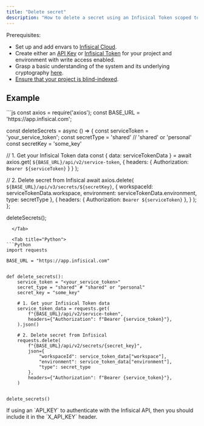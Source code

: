 ```yaml
---
title: "Delete secret"
description: "How to delete a secret using an Infisical Token scoped to a project and environment"
---
```


Prerequisites:

- Set up and add envars to [Infisical Cloud](https://app.infisical.com).
- Create either an [API Key](/api-reference/overview/authentication) or [Infisical Token](/documentation/platform/token) for your project and environment with write access enabled.
- Grasp a basic understanding of the system and its underlying cryptography [here](/api-reference/overview/introduction).
- [Ensure that your project is blind-indexed](../blind-indices).

## Example

<Tabs>
  <Tab title="Javascript">
```js
const axios = require('axios'); 
const BASE_URL = 'https://app.infisical.com';

const deleteSecrets = async () => {
  const serviceToken = 'your_service_token';
  const secretType = 'shared' // 'shared' or 'personal'
  const secretKey = 'some_key'
  
  // 1. Get your Infisical Token data
  const { data: serviceTokenData } = await axios.get(
      `${BASE_URL}/api/v2/service-token`,
      {
          headers: {
              Authorization: `Bearer ${serviceToken}`
          }
      }
  );

  // 2. Delete secret from Infisical
  await axios.delete(
    `${BASE_URL}/api/v3/secrets/${secretKey}`,
    {
      workspaceId: serviceTokenData.workspace,
      environment: serviceTokenData.environment,
      type: secretType
    },
    {
      headers: {
        Authorization: `Bearer ${serviceToken}`
      },
    }
  );
};

deleteSecrets();
```
  </Tab>

  <Tab title="Python">
```Python
import requests

BASE_URL = "https://app.infisical.com"


def delete_secrets():
    service_token = "<your_service_token>"
    secret_type = "shared" # "shared" or "personal"
    secret_key = "some_key"

    # 1. Get your Infisical Token data
    service_token_data = requests.get(
        f"{BASE_URL}/api/v2/service-token",
        headers={"Authorization": f"Bearer {service_token}"},
    ).json() 

    # 2. Delete secret from Infisical
    requests.delete(
        f"{BASE_URL}/api/v2/secrets/{secret_key}",
        json={
            "workspaceId": service_token_data["workspace"],
            "environment": service_token_data["environment"],
            "type": secret_type
        },
        headers={"Authorization": f"Bearer {service_token}"},
    )


delete_secrets()

```
  </Tab>
</Tabs>
<Info>
  If using an `API_KEY` to authenticate with the Infisical API, then you should include it in the `X_API_KEY` header.
</Info>


